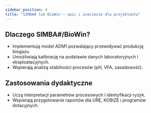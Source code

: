 ```yaml
---
sidebar_position: 4
title: "SIMBA# lub BioWin – opis i znaczenie dla projektanta"
---
```


## Dlaczego SIMBA#/BioWin?

- Implementują model ADM1 pozwalający przewidywać produkcję biogazu.
- Umożliwiają kalibrację na podstawie danych laboratoryjnych i eksploatacyjnych.
- Wspierają analizę stabilności procesów (pH, VFA, zasadowość).

## Zastosowania dydaktyczne

- Uczą interpretacji parametrów procesowych i identyfikacji ryzyk.
- Wspierają przygotowanie raportów dla URE, KOBIZE i programów dotacyjnych.

